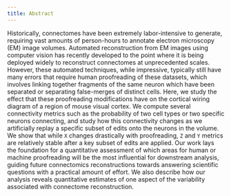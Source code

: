 ```yaml
---
title: Abstract
---
```


::: {.justify}

Historically, connectomes have been extremely labor-intensive to generate, requiring vast amounts of person-hours to annotate electron microscopy (EM) image volumes. Automated reconstruction from EM images using computer vision has recently developed to the point where it is being deployed widely to reconstruct connectomes at unprecedented scales. However, these automated techniques, while impressive, typically still have many errors that require human proofreading of these datasets, which involves linking together fragments of the same neuron which have been separated or separating false-merges of distinct cells. Here, we study the effect that these proofreading modifications have on the cortical wiring diagram of a region of mouse visual cortex. We compute several connectivity metrics such as the probability of two cell types or two specific neurons connecting, and study how this connectivity changes as we artificially replay a specific subset of edits onto the neurons in the volume. We show that while `X` changes drastically with proofreading, `Z` and `Y` metrics are relatively stable after a key subset of edits are applied. Our work lays the foundation for a quantitative assessment of which areas for human or machine proofreading will be the most influential for downstream analysis, guiding future connectomics reconstructions towards answering scientific questions with a practical amount of effort. We also describe how our analysis reveals quantitative estimates of one aspect of the variability associated with connectome reconstruction.

:::